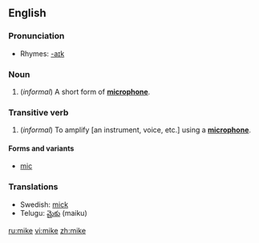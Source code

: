 {{see|Mike}}
==English==

===Pronunciation===
*Rhymes: [[Rhymes:English:-aɪk|-aɪk]]

===Noun===
{{en-noun}}

#(''informal'') A short form of '''[[microphone]]'''.

===Transitive verb===

#(''informal'') To amplify [an instrument, voice, etc.] using a '''[[microphone]]'''.
====Forms and variants====
*[[mic]]

===Translations===
*Swedish: [[mick]] {{c}}
*Telugu: [[మైకు]] (maiku)

[[ru:mike]]
[[vi:mike]]
[[zh:mike]]